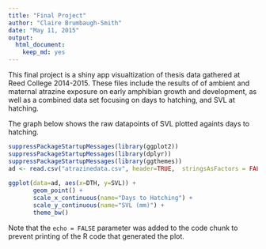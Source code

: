 ```yaml
---
title: "Final Project"
author: "Claire Brumbaugh-Smith"
date: "May 11, 2015"
output:
  html_document:
    keep_md: yes
---
```


This final project is a shiny app visualtization of thesis data gathered at Reed College 2014-2015. 
These files include the results of of ambient and maternal atrazine exposure on early amphibian growth and development, as well as a combined data set focusing on days to hatching, and SVL at hatching. 

The graph below shows the raw datapoints of SVL plotted againts days to hatching. 


```r
suppressPackageStartupMessages(library(ggplot2))
suppressPackageStartupMessages(library(dplyr))
suppressPackageStartupMessages(library(ggthemes))
ad <- read.csv("atrazinedata.csv", header=TRUE,  stringsAsFactors = FALSE) %>% tbl_df()
  
ggplot(data=ad, aes(x=DTH, y=SVL)) + 
       geom_point() + 
       scale_x_continuous(name="Days to Hatching") + 
       scale_y_continuous(name="SVL (mm)") +
       theme_bw()
```

Note that the `echo = FALSE` parameter was added to the code chunk to prevent printing of the R code that generated the plot.
